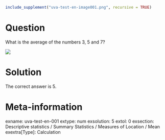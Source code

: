 ```r
include_supplement("uva-test-en-image001.png", recursive = TRUE)
```

Question
========

What is the average of the numbers 3, 5 and 7?

![](uva-test-en-image001.png)

Solution
========

The correct answer is 5.

Meta-information
================
exname: uva-test-en-001
extype: num
exsolution: 5
extol: 0
exsection: Descriptive statistics / Summary Statistics / Measures of Location / Mean
exextra[Type]: Calculation